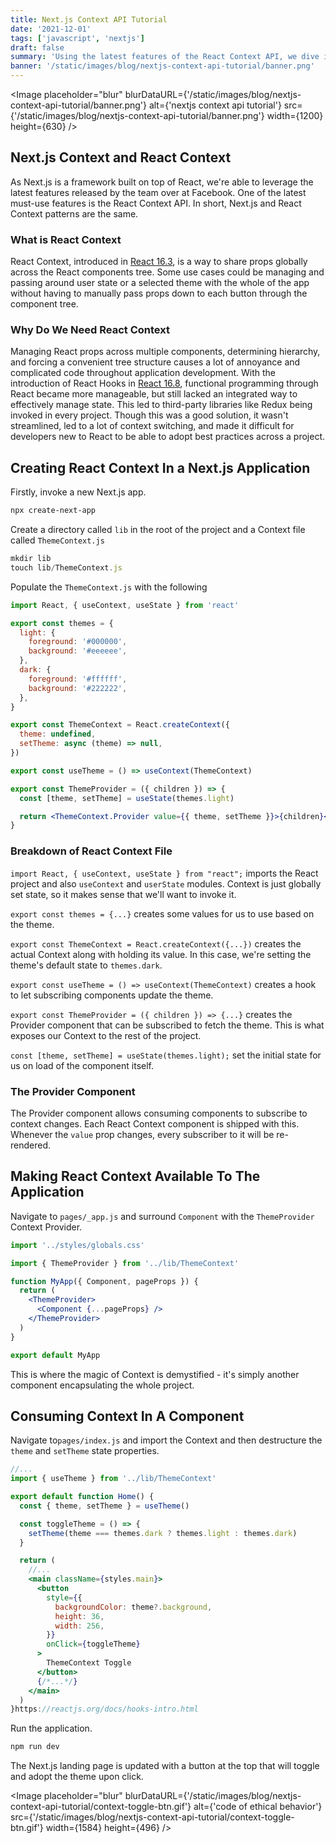 ```yaml
---
title: Next.js Context API Tutorial
date: '2021-12-01'
tags: ['javascript', 'nextjs']
draft: false
summary: 'Using the latest features of the React Context API, we dive into leveraging these patterns for Next.js Context.'
banner: '/static/images/blog/nextjs-context-api-tutorial/banner.png'
---
```


<Image
  placeholder="blur"
  blurDataURL={'/static/images/blog/nextjs-context-api-tutorial/banner.png'}
  alt={'nextjs context api tutorial'}
  src={'/static/images/blog/nextjs-context-api-tutorial/banner.png'}
  width={1200}
  height={630}
/>

## Next.js Context and React Context

As Next.js is a framework built on top of React, we're able to leverage the latest features released by the team over at Facebook. One of the latest must-use features is the React Context API. In short, Next.js and React Context patterns are the same.

### What is React Context

React Context, introduced in [React 16.3](https://reactjs.org/blog/2018/03/29/react-v-16-3.html), is a way to share props globally across the React components tree. Some use cases could be managing and passing around user state or a selected theme with the whole of the app without having to manually pass props down to each button through the component tree.

### Why Do We Need React Context

Managing React props across multiple components, determining hierarchy, and forcing a convenient tree structure causes a lot of annoyance and complicated code throughout application development. With the introduction of React Hooks in [React 16.8](https://reactjs.org/docs/hooks-intro.html), functional programming through React became more manageable, but still lacked an integrated way to effectively manage state. This led to third-party libraries like Redux being invoked in every project. Though this was a good solution, it wasn't streamlined, led to a lot of context switching, and made it difficult for developers new to React to be able to adopt best practices across a project.

## Creating React Context In a Next.js Application

<Callout
  text="Follow along with the completed"
  linkText="code sample"
  link="https://github.com/bundlellc/nextjs-context-example"
  postLinkText="."
/>

Firstly, invoke a new Next.js app.

```bash
npx create-next-app
```

Create a directory called `lib` in the root of the project and a Context file called `ThemeContext.js`

```jsx
mkdir lib
touch lib/ThemeContext.js
```

Populate the `ThemeContext.js` with the following

```jsx
import React, { useContext, useState } from 'react'

export const themes = {
  light: {
    foreground: '#000000',
    background: '#eeeeee',
  },
  dark: {
    foreground: '#ffffff',
    background: '#222222',
  },
}

export const ThemeContext = React.createContext({
  theme: undefined,
  setTheme: async (theme) => null,
})

export const useTheme = () => useContext(ThemeContext)

export const ThemeProvider = ({ children }) => {
  const [theme, setTheme] = useState(themes.light)

  return <ThemeContext.Provider value={{ theme, setTheme }}>{children}</ThemeContext.Provider>
}
```

### Breakdown of React Context File

`import React, { useContext, useState } from "react";` imports the React project and also `useContext` and `userState` modules. Context is just globally set state, so it makes sense that we'll want to invoke it.

`export const themes = {...}` creates some values for us to use based on the theme.

`export const ThemeContext = React.createContext({...})` creates the actual Context along with holding its value. In this case, we're setting the theme's default state to `themes.dark`.

`export const useTheme = () => useContext(ThemeContext)` creates a hook to let subscribing components update the theme.

`export const ThemeProvider = ({ children }) => {...}` creates the Provider component that can be subscribed to fetch the theme. This is what exposes our Context to the rest of the project.

`const [theme, setTheme] = useState(themes.light);` set the initial state for us on load of the component itself.

### The Provider Component

The Provider component allows consuming components to subscribe to context changes. Each React Context component is shipped with this. Whenever the `value` prop changes, every subscriber to it will be re-rendered.

<Callout
  text="The value is compared with the same algorithm as"
  linkText="Object.is"
  link="https://developer.mozilla.org/en-US/docs/Web/JavaScript/Reference/Global_Objects/Object/is#description"
  postLinkText="."
/>

## Making React Context Available To The Application

Navigate to `pages/_app.js` and surround `Component` with the `ThemeProvider` Context Provider.

```jsx
import '../styles/globals.css'

import { ThemeProvider } from '../lib/ThemeContext'

function MyApp({ Component, pageProps }) {
  return (
    <ThemeProvider>
      <Component {...pageProps} />
    </ThemeProvider>
  )
}

export default MyApp
```

This is where the magic of Context is demystified - it's simply another component encapsulating the whole project.

## Consuming Context In A Component

Navigate to`pages/index.js` and import the Context and then destructure the `theme` and `setTheme` state properties.

```jsx
//...
import { useTheme } from '../lib/ThemeContext'

export default function Home() {
  const { theme, setTheme } = useTheme()

  const toggleTheme = () => {
    setTheme(theme === themes.dark ? themes.light : themes.dark)
  }

  return (
    //...
    <main className={styles.main}>
      <button
        style={{
          backgroundColor: theme?.background,
          height: 36,
          width: 256,
        }}
        onClick={toggleTheme}
      >
        ThemeContext Toggle
      </button>
      {/*...*/}
    </main>
  )
}https://reactjs.org/docs/hooks-intro.html
```

Run the application.

```jsx
npm run dev
```

The Next.js landing page is updated with a button at the top that will toggle and adopt the theme upon click.

<Image
  placeholder="blur"
  blurDataURL={'/static/images/blog/nextjs-context-api-tutorial/context-toggle-btn.gif'}
  alt={'code of ethical behavior'}
  src={'/static/images/blog/nextjs-context-api-tutorial/context-toggle-btn.gif'}
  width={1584}
  height={496}
/>
